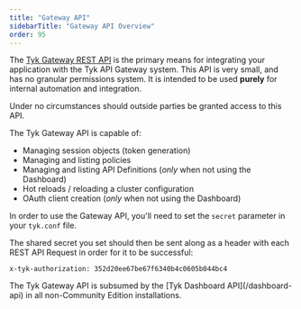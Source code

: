 ```yaml
---
title: "Gateway API"
sidebarTitle: "Gateway API Overview"
order: 95
---
```


The [Tyk Gateway REST API](/tyk-gateway-api) is the primary means for integrating your application with the Tyk API Gateway system. This
API is very small, and has no granular permissions system. It is intended to be used **purely** for internal automation
and integration.


<Warning>
Under no circumstances should outside parties be granted access to this API.
</Warning>
 

The Tyk Gateway API is capable of:

* Managing session objects (token generation)
* Managing and listing policies
* Managing and listing API Definitions (*only* when not using the Dashboard)
* Hot reloads / reloading a cluster configuration
* OAuth client creation (*only* when not using the Dashboard)

In order to use the Gateway API, you'll need to set the `secret` parameter in your `tyk.conf` file.

The shared secret you set should then be sent along as a header with each REST API Request in order for it to be
successful:

```{.copyWrapper}
x-tyk-authorization: 352d20ee67be67f6340b4c0605b044bc4
```


<Note>
The Tyk Gateway API is subsumed by the [Tyk Dashboard API](/dashboard-api) in all
non-Community Edition installations.
</Note>

